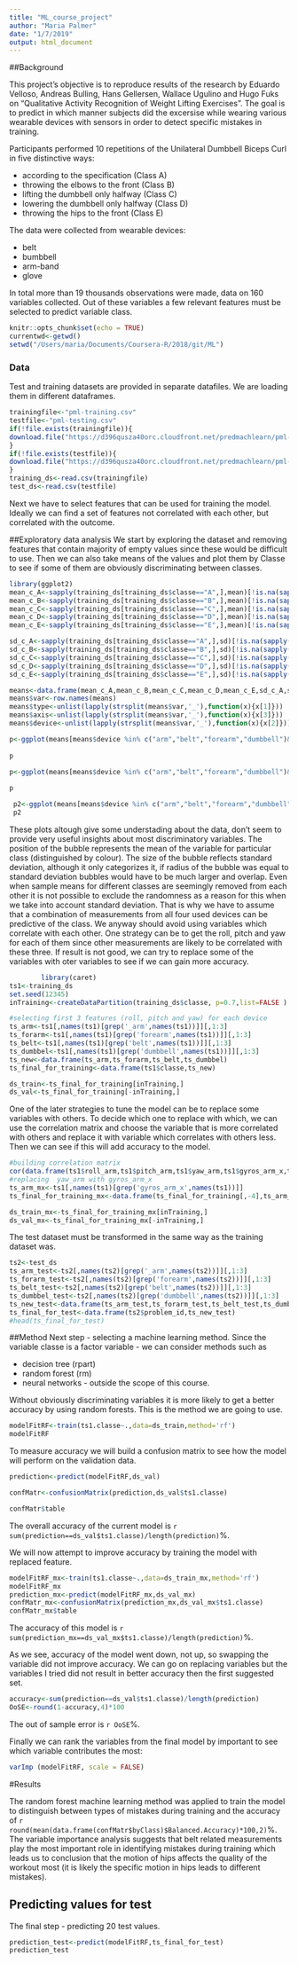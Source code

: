 ```yaml
---
title: "ML_course_project"
author: "Maria Palmer"
date: "1/7/2019"
output: html_document
---
```

##Background

This project's objective is to reproduce results of the research by Eduardo Velloso, Andreas Bulling, Hans Gellersen, Wallace Ugulino and Hugo Fuks on "Qualitative Activity Recognition of Weight Lifting Exercises". 
The goal is to predict in which manner subjects did the excersise while wearing various wearable devices with sensors in order to detect specific mistakes in training.  

Participants performed 10 repetitions of the Unilateral Dumbbell Biceps Curl in five distinctive ways: 

* according to the specification (Class A) 
* throwing the elbows to the front (Class B) 
* lifting the dumbbell only halfway (Class C) 
* lowering the dumbbell only halfway (Class D) 
* throwing the hips to the front (Class E)

The data were collected from wearable devices:

* belt
* bumbbell
* arm-band
* glove

In total more than 19 thousands observations were made, data on 160 variables collected. Out of these variables a few relevant features must be selected to predict variable class. 

```r
knitr::opts_chunk$set(echo = TRUE)
currentwd<-getwd()
setwd("/Users/maria/Documents/Coursera-R/2018/git/ML")
```

### Data 

Test and training datasets are provided in separate datafiles. We are loading them in different dataframes.

```r
trainingfile<-"pml-training.csv"
testfile<-"pml-testing.csv"
if(!file.exists(trainingfile)){
download.file("https://d396qusza40orc.cloudfront.net/predmachlearn/pml-training.csv",trainingfile,method="curl")
}
if(!file.exists(testfile)){
download.file("https://d396qusza40orc.cloudfront.net/predmachlearn/pml-testing.csv",testfile,method="curl")
}
training_ds<-read.csv(trainingfile)
test_ds<-read.csv(testfile)
```

Next we have to select features that can be used for training the model.
Ideally we can find a set of features not correlated with each other, but correlated with the outcome.

##Exploratory data analysis
We start by exploring the dataset and removing features that contain majority of empty values since these would be difficult to use. 
Then we can also take means of the values and plot them by Classe to see if some of them are obviously discriminating between classes.
```r
library(ggplot2)
mean_c_A<-sapply(training_ds[training_ds$classe=="A",],mean)[!is.na(sapply(training_ds,mean))]
mean_c_B<-sapply(training_ds[training_ds$classe=="B",],mean)[!is.na(sapply(training_ds,mean))]
mean_c_C<-sapply(training_ds[training_ds$classe=="C",],mean)[!is.na(sapply(training_ds,mean))]
mean_c_D<-sapply(training_ds[training_ds$classe=="D",],mean)[!is.na(sapply(training_ds,mean))]
mean_c_E<-sapply(training_ds[training_ds$classe=="E",],mean)[!is.na(sapply(training_ds,mean))]

sd_c_A<-sapply(training_ds[training_ds$classe=="A",],sd)[!is.na(sapply(training_ds,mean))]
sd_c_B<-sapply(training_ds[training_ds$classe=="B",],sd)[!is.na(sapply(training_ds,mean))]
sd_c_C<-sapply(training_ds[training_ds$classe=="C",],sd)[!is.na(sapply(training_ds,mean))]
sd_c_D<-sapply(training_ds[training_ds$classe=="D",],sd)[!is.na(sapply(training_ds,mean))]
sd_c_E<-sapply(training_ds[training_ds$classe=="E",],sd)[!is.na(sapply(training_ds,mean))]

means<-data.frame(mean_c_A,mean_c_B,mean_c_C,mean_c_D,mean_c_E,sd_c_A,sd_c_B,sd_c_C,sd_c_D,sd_c_E)
means$var<-row.names(means)
means$type<-unlist(lapply(strsplit(means$var,'_'),function(x){x[1]}))
means$axis<-unlist(lapply(strsplit(means$var,'_'),function(x){x[3]}))
means$device<-unlist(lapply(strsplit(means$var,'_'),function(x){x[2]}))

p<-ggplot(means[means$device %in% c("arm","belt","forearm","dumbbell")&means$type %in% c("accel","magnet"),], aes(x=axis))+geom_point(aes(y=mean_c_A,colour="A",size=sd_c_A,alpha=.02))+geom_point(aes(y=mean_c_B,colour="B",size=sd_c_B,alpha=.02))+geom_point(aes(y=mean_c_C,colour="C",size=sd_c_C,alpha=.02))+geom_point(aes(y=mean_c_D,colour="D",size=sd_c_D,alpha=.02))+geom_point(aes(y=mean_c_E,colour="E",size=sd_c_E,alpha=.02))+facet_grid(type ~device)
 
p

p<-ggplot(means[means$device %in% c("arm","belt","forearm","dumbbell")&means$type %in% c("gyros"),], aes(x=axis))+geom_point(aes(y=mean_c_A,colour="A",size=sd_c_A,alpha=.02))+geom_point(aes(y=mean_c_B,colour="B",size=sd_c_B,alpha=.02))+geom_point(aes(y=mean_c_C,colour="C",size=sd_c_C,alpha=.02))+geom_point(aes(y=mean_c_D,colour="D",size=sd_c_D,alpha=.02))+geom_point(aes(y=mean_c_E,colour="E",size=sd_c_E,alpha=.02))+facet_grid(type ~device)
 
p

 p2<-ggplot(means[means$device %in% c("arm","belt","forearm","dumbbell")&means$type %in% c("roll","pitch","yaw"),], aes(x=type))+geom_point(aes(y=mean_c_A,colour="A",size=sd_c_A,alpha=.02))+geom_point(aes(y=mean_c_B,colour="B",size=2*sd_c_B,alpha=.02))+geom_point(aes(y=mean_c_C,colour="C",size=2*sd_c_C,alpha=.02))+geom_point(aes(y=mean_c_D,colour="D",size=2*sd_c_D,alpha=.02))+geom_point(aes(y=mean_c_E,colour="E",size=2*sd_c_E,alpha=.02))+facet_grid(device~.)
 p2


```

These plots altough give some understading about the data, don't seem to provide very useful insights about most discriminatory variables. The position of the bubble represents the mean of the variable for particular class (distinguished by colour). The size of the bubble reflects standard deviation, although it only categorizes it, if radius of the bubble was equal to standard deviation bubbles would have to be much larger and overlap.
Even when sample means for different classes are seemingly removed from each other it is not possible to exclude the randomness as a reason for this when we take into account standard deviation.
That is why we have to assume that a combination of measurements from all four used devices can be predictive of the class. We anyway should avoid using variables which correlate with each other. One strategy can be to get the roll, pitch and yaw for each of them since other measurements are likely to be correlated with these three.
If result is not good, we can try to replace some of the variables with oter variables to see if we can gain more accuracy.

```r
        library(caret)
ts1<-training_ds
set.seed(12345)
inTraining<-createDataPartition(training_ds$classe, p=0.7,list=FALSE )

#selecting first 3 features (roll, pitch and yaw) for each device
ts_arm<-ts1[,names(ts1)[grep('_arm',names(ts1))]][,1:3]
ts_forarm<-ts1[,names(ts1)[grep('forearm',names(ts1))]][,1:3]
ts_belt<-ts1[,names(ts1)[grep('belt',names(ts1))]][,1:3]
ts_dumbbel<-ts1[,names(ts1)[grep('dumbbell',names(ts1))]][,1:3]
ts_new<-data.frame(ts_arm,ts_forarm,ts_belt,ts_dumbbel)
ts_final_for_training<-data.frame(ts1$classe,ts_new)

ds_train<-ts_final_for_training[inTraining,]
ds_val<-ts_final_for_training[-inTraining,]
```

One of the later strategies to tune the model can be to replace some variables with others. To decide which one to replace with which, we can use the correlation matrix and choose the variable that is more correlated with others and replace it with variable which correlates with others less. Then we can see if this will add accuracy to the model.

```r
#building correlation matrix
cor(data.frame(ts1$roll_arm,ts1$pitch_arm,ts1$yaw_arm,ts1$gyros_arm_x,ts1$gyros_arm_y,ts1$gyros_arm_z))
#replacing  yaw_arm with gyros_arm_x
ts_arm_mx<-ts1[,names(ts1)[grep('gyros_arm_x',names(ts1))]]
ts_final_for_training_mx<-data.frame(ts_final_for_training[,-4],ts_arm_mx)

ds_train_mx<-ts_final_for_training_mx[inTraining,]
ds_val_mx<-ts_final_for_training_mx[-inTraining,]

```

The test dataset must be transformed in the same way as the training dataset was.

```r
ts2<-test_ds
ts_arm_test<-ts2[,names(ts2)[grep('_arm',names(ts2))]][,1:3]
ts_forarm_test<-ts2[,names(ts2)[grep('forearm',names(ts2))]][,1:3]
ts_belt_test<-ts2[,names(ts2)[grep('belt',names(ts2))]][,1:3]
ts_dumbbel_test<-ts2[,names(ts2)[grep('dumbbell',names(ts2))]][,1:3]
ts_new_test<-data.frame(ts_arm_test,ts_forarm_test,ts_belt_test,ts_dumbbel_test)
ts_final_for_test<-data.frame(ts2$problem_id,ts_new_test)
#head(ts_final_for_test)
```

##Method
Next step - selecting a machine learning method. Since the variable classe is a factor variable - we can consider methods such as 

* decision tree  (rpart)
* random forest (rm)
* neural networks - outside the scope of this course.

Without obviously discriminating variables it is more likely to get a better accuracy by using random forests. This is the method we are going to use.

```r

modelFitRF<-train(ts1.classe~.,data=ds_train,method='rf')
modelFitRF

```

To measure accuracy we will build a confusion matrix to see how the model will perform on the validation data.

```r

prediction<-predict(modelFitRF,ds_val)

confMatr<-confusionMatrix(prediction,ds_val$ts1.classe)

confMatr$table
```

The overall accuracy of the current model is `r sum(prediction==ds_val$ts1.classe)/length(prediction)`%.

We will now attempt to improve accuracy by training the model with replaced feature.
```r

modelFitRF_mx<-train(ts1.classe~.,data=ds_train_mx,method='rf')
modelFitRF_mx
prediction_mx<-predict(modelFitRF_mx,ds_val_mx)
confMatr_mx<-confusionMatrix(prediction_mx,ds_val_mx$ts1.classe)
confMatr_mx$table
```
The accuracy of this model is `r sum(prediction_mx==ds_val_mx$ts1.classe)/length(prediction)`%.

As we see, accuracy of the model went down, not up, so swapping the variable did not improve accuracy.
We can go on replacing variables but the variables I tried did not result in better accuracy then the first suggested set.

```r

accuracy<-sum(prediction==ds_val$ts1.classe)/length(prediction)
OoSE<-round(1-accuracy,4)*100
```
The out of sample error is `r OoSE`%.

Finally we can rank the variables from the final model by important to see which variable contributes the most:
```r
varImp (modelFitRF, scale = FALSE)
```


#Results

The random forest machine learning method was applied to train the model to distinguish between types of mistakes during training and the accuracy of `r round(mean(data.frame(confMatr$byClass)$Balanced.Accuracy)*100,2)`%. 
The variable importance analysis suggests that belt related measurements play the most important role in identifying mistakes during training which leads us to conclusion that the motion of hips affects the quality of the workout most (it is likely the specific motion in hips leads to different mistakes).


## Predicting values for test

The final step - predicting 20 test values.
```r
prediction_test<-predict(modelFitRF,ts_final_for_test)
prediction_test
```

